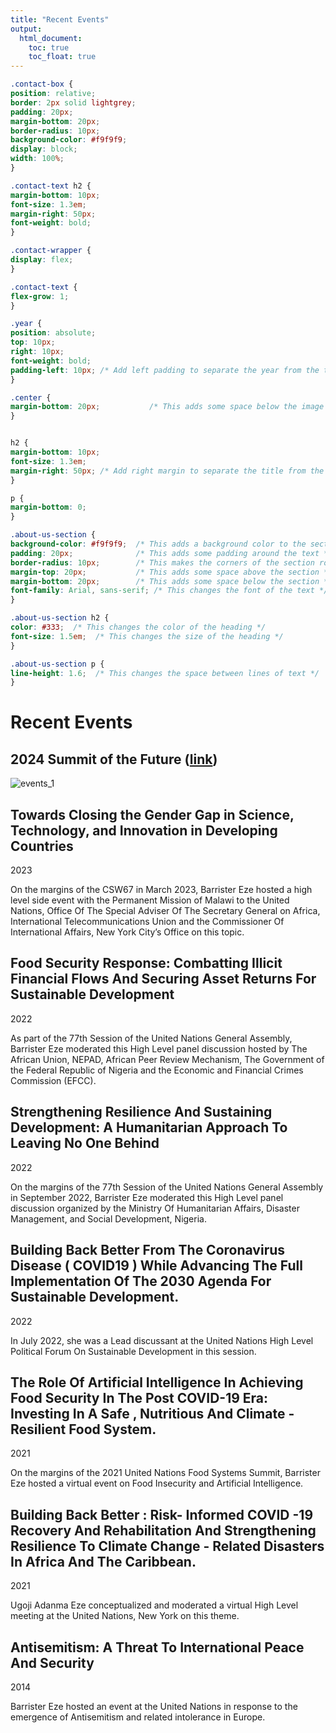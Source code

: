 ```yaml
---
title: "Recent Events"
output: 
  html_document:
    toc: true
    toc_float: true
---
```


<style>
.title{
display: none;
}
</style>

```css

.contact-box {
position: relative;
border: 2px solid lightgrey;
padding: 20px;
margin-bottom: 20px;
border-radius: 10px;
background-color: #f9f9f9;
display: block;
width: 100%;
}

.contact-text h2 {
margin-bottom: 10px;
font-size: 1.3em;
margin-right: 50px;
font-weight: bold;
}

.contact-wrapper {
display: flex;
}

.contact-text {
flex-grow: 1;
}

.year {
position: absolute;
top: 10px;
right: 10px;
font-weight: bold;
padding-left: 10px; /* Add left padding to separate the year from the text */
}

.center {
margin-bottom: 20px;           /* This adds some space below the image */
}


h2 {
margin-bottom: 10px;
font-size: 1.3em;
margin-right: 50px; /* Add right margin to separate the title from the year */
}

p {
margin-bottom: 0;
}

.about-us-section {
background-color: #f9f9f9;  /* This adds a background color to the section */
padding: 20px;              /* This adds some padding around the text */
border-radius: 10px;        /* This makes the corners of the section rounded */
margin-top: 20px;           /* This adds some space above the section */
margin-bottom: 20px;        /* This adds some space below the section */
font-family: Arial, sans-serif; /* This changes the font of the text */
}

.about-us-section h2 {
color: #333;  /* This changes the color of the heading */
font-size: 1.5em;  /* This changes the size of the heading */
}

.about-us-section p {
line-height: 1.6;  /* This changes the space between lines of text */
}

```

# Recent Events

<div class="contact-wrapper contact-box">
<div class="center">
<h2>2024 Summit of the Future (<a href="https://twitter.com/undgc_cso/status/1673737596466257920">link</a>)</h2>
<img src="pics/events/events_1.png" alt="events_1">
</div>
</div>


<div class="contact-wrapper contact-box">
<div class="contact-text">
<h2>Towards Closing the Gender Gap in Science, Technology, and Innovation in Developing Countries</h2>
<span class="year">2023</span>
<p>On the margins of the CSW67 in March 2023, Barrister Eze hosted a high level side event with the Permanent Mission of Malawi to the United Nations, Office Of The Special Adviser Of The Secretary General on Africa, International Telecommunications Union and the Commissioner Of International Affairs, New York City’s Office on this topic.</p>
</div>
</div>

<div class="contact-wrapper contact-box">
<div class="contact-text">
<h2>Food Security Response: Combatting Illicit Financial Flows And Securing Asset Returns For Sustainable Development</h2>
<span class="year">2022</span>
<p>As part of the 77th Session of the United Nations General Assembly, Barrister Eze moderated this High Level panel discussion hosted by The African Union, NEPAD, African Peer Review Mechanism, The Government of the Federal Republic of Nigeria and the Economic and Financial Crimes Commission (EFCC).</p>
</div>
</div>

<div class="contact-wrapper contact-box">
<div class="contact-text">
<h2>Strengthening Resilience And Sustaining Development: A Humanitarian Approach To Leaving No One Behind</h2>
<span class="year">2022</span>
<p>On the margins of the 77th Session of the United Nations General Assembly in September 2022, Barrister Eze moderated this High Level panel discussion organized by the Ministry Of Humanitarian Affairs, Disaster Management, and Social Development, Nigeria.</p>
</div>
</div>

<div class="contact-wrapper contact-box">
<div class="contact-text">
<h2>Building Back Better From The Coronavirus Disease ( COVID19 ) While Advancing The Full Implementation Of The 2030 Agenda For Sustainable Development.</h2>
<span class="year">2022</span>
<p>In July 2022, she was a Lead discussant at the United Nations High Level Political Forum On Sustainable Development in this session.</p>
</div>
</div>

<div class="contact-wrapper contact-box">
<div class="contact-text">
<h2>The Role Of Artificial Intelligence In Achieving Food Security In The Post COVID-19 Era: Investing In A Safe , Nutritious And Climate - Resilient Food System.</h2>
<span class="year">2021</span>
<p>On the margins of the 2021 United Nations Food Systems Summit, Barrister Eze hosted a virtual event on Food Insecurity and Artificial Intelligence.</p>
</div>
</div>

<div class="contact-wrapper contact-box">
<div class="contact-text">
<h2>Building Back Better : Risk- Informed COVID -19 Recovery And Rehabilitation And Strengthening Resilience To Climate Change - Related Disasters In Africa And The Caribbean.</h2>
<span class="year">2021</span>
<p>Ugoji Adanma Eze conceptualized and moderated a virtual High Level meeting at the United Nations, New York on this theme.</p>
</div>
</div>

<div class="contact-wrapper contact-box">
<div class="contact-text">
<h2>Antisemitism: A Threat To International Peace And Security</h2>
<span class="year">2014</span>
<p>Barrister Eze hosted an event at the United Nations in response to the emergence of Antisemitism and related intolerance in Europe.</p>
</div>
</div>


